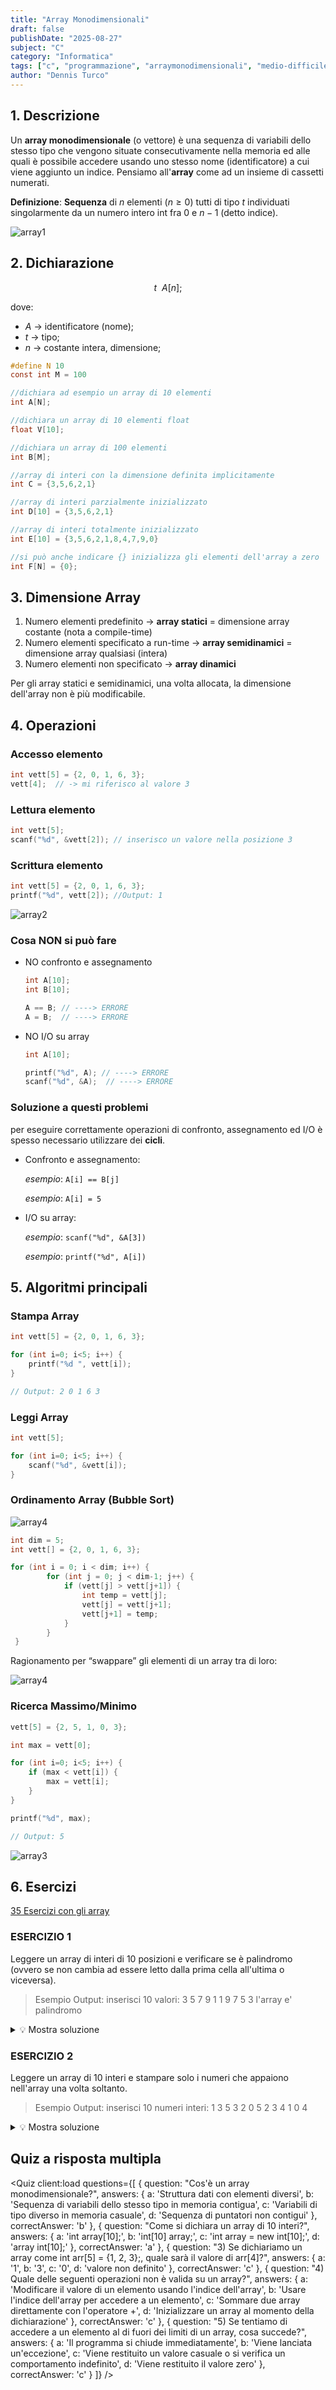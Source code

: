```yaml
---
title: "Array Monodimensionali"
draft: false
publishDate: "2025-08-27"
subject: "C"
category: "Informatica"
tags: ["c", "programmazione", "arraymonodimensionali", "medio-difficile"]
author: "Dennis Turco"
---
```


## 1. Descrizione

Un **array monodimensionale** (o vettore) è una sequenza di variabili dello stesso tipo che vengono situate consecutivamente nella memoria ed alle quali è possibile accedere usando uno stesso nome (identificatore) a cui viene aggiunto un indice. Pensiamo all'**array** come ad un insieme di cassetti numerati.

**Definizione**: **Sequenza** di $n$ elementi ($n ≥ 0$) tutti di tipo $t$ individuati singolarmente da un numero intero int fra 0 e $n-1$ (detto indice).

![array1](../../../assets/for_pages/array1.png)

## 2. Dichiarazione

$$
t \ \  A[n];
$$

dove:

- $A$ → identificatore (nome);
- $t$ → tipo;
- $n$ → costante intera, dimensione;

```c
#define N 10
const int M = 100

//dichiara ad esempio un array di 10 elementi
int A[N];

//dichiara un array di 10 elementi float
float V[10];

//dichiara un array di 100 elementi
int B[M];

//array di interi con la dimensione definita implicitamente
int C = {3,5,6,2,1}

//array di interi parzialmente inizializzato
int D[10] = {3,5,6,2,1}

//array di interi totalmente inizializzato
int E[10] = {3,5,6,2,1,8,4,7,9,0}

//si può anche indicare {} inizializza gli elementi dell'array a zero
int F[N] = {0};
```

## 3. Dimensione Array

1. Numero elementi predefinito → **array statici** = dimensione array costante (nota a compile-time)
2. Numero elementi specificato a run-time → **array semidinamici** = dimensione array qualsiasi (intera)
3. Numero elementi non specificato → **array dinamici**

<Aside variant="info">
Per gli array statici e semidinamici, una volta allocata, la dimensione dell'array non è più modificabile.
</Aside>

## 4. Operazioni

### Accesso elemento

```c
int vett[5] = {2, 0, 1, 6, 3};
vett[4];  // -> mi riferisco al valore 3
```

### Lettura elemento

```c
int vett[5];
scanf("%d", &vett[2]); // inserisco un valore nella posizione 3
```

### Scrittura elemento

```c
int vett[5] = {2, 0, 1, 6, 3};
printf("%d", vett[2]); //Output: 1
```

![array2](../../../assets/for_pages/array2.png)

### Cosa NON si può fare

- NO confronto e assegnamento

    ```c
    int A[10];
    int B[10];

    A == B; // ----> ERRORE
    A = B;  // ----> ERRORE
    ```

- NO I/O su array

    ```c
    int A[10];

    printf("%d", A); // ----> ERRORE
    scanf("%d", &A);  // ----> ERRORE
    ```

### Soluzione a questi problemi

per eseguire correttamente operazioni di confronto, assegnamento ed I/O è spesso necessario utilizzare dei **cicli**.

- Confronto e assegnamento:

    *esempio*: `A[i] == B[j]`

    *esempio*: `A[i] = 5`

- I/O su array:

    *esempio*:  `scanf("%d", &A[3])`

    *esempio*:  `printf("%d", A[i])`

## 5. Algoritmi principali

### Stampa Array

```c
int vett[5] = {2, 0, 1, 6, 3};

for (int i=0; i<5; i++) {
    printf("%d ", vett[i]);
}

// Output: 2 0 1 6 3
```

### Leggi Array

```c
int vett[5];

for (int i=0; i<5; i++) {
    scanf("%d", &vett[i]);
}
```

### Ordinamento Array (Bubble Sort)

![array4](https://giancarmelopittala.com/images/articles/bubble-sort.gif)

```c
int dim = 5;
int vett[] = {2, 0, 1, 6, 3};

for (int i = 0; i < dim; i++) {
        for (int j = 0; j < dim-1; j++) {
            if (vett[j] > vett[j+1]) {
                int temp = vett[j];
                vett[j] = vett[j+1];
                vett[j+1] = temp;
            }
        }
 }
```

Ragionamento per “swappare” gli elementi di un array tra di loro:

![array4](../../../assets/for_pages/array4.png)

### Ricerca Massimo/Minimo

```cpp
vett[5] = {2, 5, 1, 0, 3};

int max = vett[0];

for (int i=0; i<5; i++) {
    if (max < vett[i]) {
        max = vett[i];
    }
}

printf("%d", max);

// Output: 5
```

![array3](../../../assets/for_pages/array3.png)

## 6. Esercizi

[35 Esercizi con gli array](https://ticoprof.wordpress.com/2016/04/26/esercizi-con-gli-array/)

### ESERCIZIO 1

Leggere un array di interi di 10 posizioni e verificare se è palindromo (ovvero se non cambia ad essere letto dalla prima cella all'ultima o viceversa).

> Esempio Output:
inserisci 10 valori: 3 5 7 9 1 1 9 7 5 3
l'array e' palindromo
<details>
<summary>💡 Mostra soluzione</summary>

```c
#include <stdio.h>

int main() {
    int a[10];

    printf("inserisci 10 valori: ");
    for (int i=0; i<10; i++) {
        scanf("%d", &a[i]);
    }

    bool palindromo = true;

    for(int i=0; i<5; i++) {
        if(a[i] != a[9-i]) {
            palindromo = false;
        }
    }
    if(palindromo) {
        printf("l'array e' palindromo");
    }
    else {
        printf("l'array NON e' palindromo");
    }
}
```

</details>

### ESERCIZIO 2

Leggere un array di 10 interi e stampare solo i numeri che appaiono nell'array una volta soltanto.

> Esempio Output:
inserisci 10 numeri interi:  1 3 5 3 2 0 5 2 3 4
1 0 4
<details>
<summary>💡 Mostra soluzione</summary>

```c
#include <stdio.h>

int main(){
    int a[10];

    //memorizzo l'array
    printf("inserisci 10 numeri interi: ");
    for(int i=0; i<10; i++) {
        scanf("&d", &a[i]);
    }

    //per ogni numero dell'array
    for(int i=0;i<10;i++) {
        // voglio contare quante volte appare a[i]
        int volte=0;

        //controllo quante volte compare a[i]
        for(int j=0; j<10; j++) {
            if(a[j] == a[i]) {
                volte++;
            }
        }
        if(volte == 1) {
            printf("%d ", a[i]);
        }
    }
    return 0;
}
```

</details>


## Quiz a risposta multipla


<Quiz client:load questions={[
  {
    question: "Cos'è un array monodimensionale?",
    answers: {
      a: 'Struttura dati con elementi diversi',
      b: 'Sequenza di variabili dello stesso tipo in memoria contigua',
      c: 'Variabili di tipo diverso in memoria casuale',
      d: 'Sequenza di puntatori non contigui'
    },
    correctAnswer: 'b'
  },
  {
    question: "Come si dichiara un array di 10 interi?",
    answers: {
      a: 'int array[10];',
      b: 'int[10] array;',
      c: 'int array = new int[10];',
      d: 'array int[10];'
    },
    correctAnswer: 'a'
  },
  {
    question: "3) Se dichiariamo un array come int arr[5] = {1, 2, 3};, quale sarà il valore di arr[4]?",
    answers: { a: '1', b: '3', c: '0', d: 'valore non definito' },
    correctAnswer: 'c'
  },
  {
    question: "4) Quale delle seguenti operazioni non è valida su un array?",
    answers: {
      a: 'Modificare il valore di un elemento usando l\'indice dell\'array',
      b: 'Usare l\'indice dell\'array per accedere a un elemento',
      c: 'Sommare due array direttamente con l\'operatore +',
      d: 'Inizializzare un array al momento della dichiarazione'
    },
    correctAnswer: 'c'
  },
  {
    question: "5) Se tentiamo di accedere a un elemento al di fuori dei limiti di un array, cosa succede?",
    answers: {
      a: 'Il programma si chiude immediatamente',
      b: 'Viene lanciata un\'eccezione',
      c: 'Viene restituito un valore casuale o si verifica un comportamento indefinito',
      d: 'Viene restituito il valore zero'
    },
    correctAnswer: 'c'
  }
]} />
